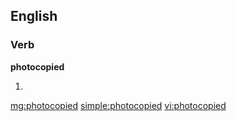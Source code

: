 ==English==
===Verb===

'''photocopied'''
# {{past of|[[photocopy]]}}

[[mg:photocopied]]
[[simple:photocopied]]
[[vi:photocopied]]